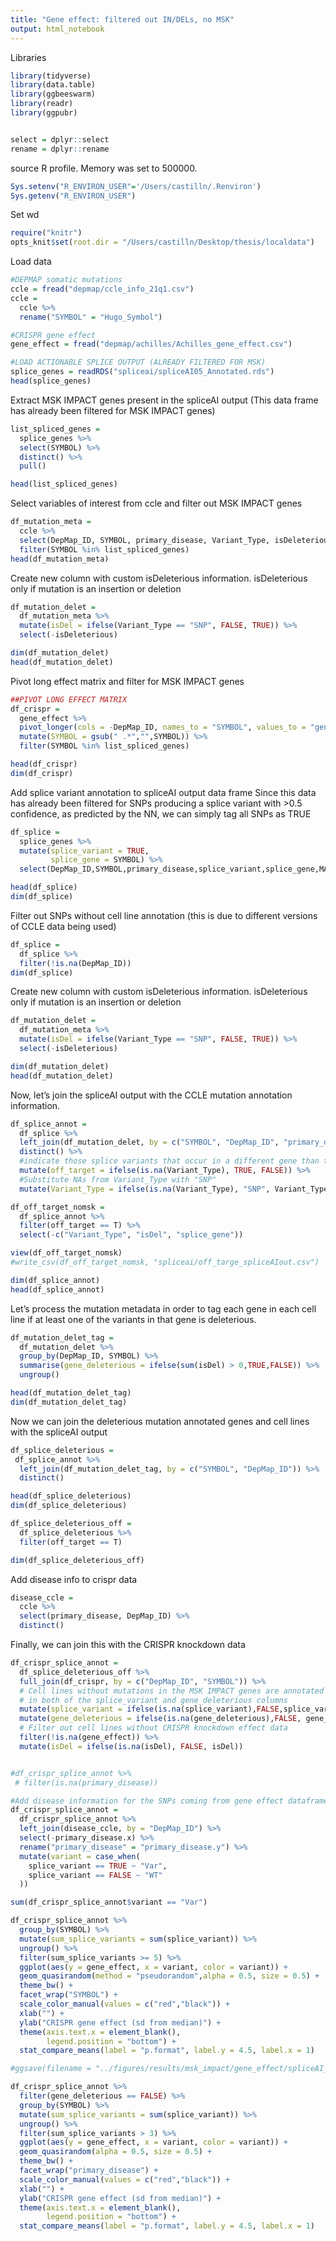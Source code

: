 ```yaml
---
title: "Gene effect: filtered out IN/DELs, no MSK"
output: html_notebook
---
```


Libraries
```r
library(tidyverse)
library(data.table)
library(ggbeeswarm)
library(readr)
library(ggpubr)


select = dplyr::select
rename = dplyr::rename
```

source R profile. Memory was set to 500000.
```r
Sys.setenv("R_ENVIRON_USER"='/Users/castilln/.Renviron')
Sys.getenv("R_ENVIRON_USER")

```

Set wd 
```r
require("knitr")
opts_knit$set(root.dir = "/Users/castilln/Desktop/thesis/localdata")
```

Load data
```r
#DEPMAP somatic mutations
ccle = fread("depmap/ccle_info_21q1.csv")
ccle = 
  ccle %>% 
  rename("SYMBOL" = "Hugo_Symbol")

#CRISPR gene effect
gene_effect = fread("depmap/achilles/Achilles_gene_effect.csv")

#LOAD ACTIONABLE SPLICE OUTPUT (ALREADY FILTERED FOR MSK) 
splice_genes = readRDS("spliceai/spliceAI05_Annotated.rds")
head(splice_genes)
```


Extract MSK IMPACT genes present in the spliceAI output
(This data frame has already been filtered for MSK IMPACT genes)
```r
list_spliced_genes =
  splice_genes %>% 
  select(SYMBOL) %>% 
  distinct() %>% 
  pull()

head(list_spliced_genes)
```


Select variables of interest from ccle and filter out MSK IMPACT genes
```r
df_mutation_meta = 
  ccle %>% 
  select(DepMap_ID, SYMBOL, primary_disease, Variant_Type, isDeleterious) %>% 
  filter(SYMBOL %in% list_spliced_genes)
head(df_mutation_meta)
```

Create new column with custom isDeleterious information. isDeleterious only if mutation is an insertion or deletion
```r
df_mutation_delet = 
  df_mutation_meta %>% 
  mutate(isDel = ifelse(Variant_Type == "SNP", FALSE, TRUE)) %>% 
  select(-isDeleterious)

dim(df_mutation_delet)
head(df_mutation_delet)
```

Pivot long effect matrix and filter for MSK IMPACT genes
```r
##PIVOT LONG EFFECT MATRIX
df_crispr = 
  gene_effect %>% 
  pivot_longer(cols = -DepMap_ID, names_to = "SYMBOL", values_to = "gene_effect") %>% 
  mutate(SYMBOL = gsub(" .*","",SYMBOL)) %>% 
  filter(SYMBOL %in% list_spliced_genes)

head(df_crispr)
dim(df_crispr)
```

Add splice variant annotation to spliceAI output data frame
Since this data has already been filtered for SNPs producing a splice variant with >0.5 confidence, as predicted by the NN, we can simply tag all SNPs as TRUE
```r
df_splice = 
  splice_genes %>% 
  mutate(splice_variant = TRUE,
         splice_gene = SYMBOL) %>%
  select(DepMap_ID,SYMBOL,primary_disease,splice_variant,splice_gene,MAX_PROBABILITY, exon_intron)

head(df_splice)
dim(df_splice)
```

Filter out SNPs without cell line annotation (this is due to different versions of CCLE data being used)
```r
df_splice = 
  df_splice %>% 
  filter(!is.na(DepMap_ID))
dim(df_splice)
```

Create new column with custom isDeleterious information. isDeleterious only if mutation is an insertion or deletion
```r
df_mutation_delet = 
  df_mutation_meta %>% 
  mutate(isDel = ifelse(Variant_Type == "SNP", FALSE, TRUE)) %>% 
  select(-isDeleterious)

dim(df_mutation_delet)
head(df_mutation_delet)
```



Now, let's join the spliceAI output with the CCLE mutation annotation information.
```r
df_splice_annot = 
  df_splice %>% 
  left_join(df_mutation_delet, by = c("SYMBOL", "DepMap_ID", "primary_disease")) %>% 
  distinct() %>% 
  #indicate those splice variants that occur in a different gene than the one we gave as input
  mutate(off_target = ifelse(is.na(Variant_Type), TRUE, FALSE)) %>% 
  #Substitute NAs from Variant_Type with "SNP"
  mutate(Variant_Type = ifelse(is.na(Variant_Type), "SNP", Variant_Type)) 

df_off_target_nomsk = 
  df_splice_annot %>% 
  filter(off_target == T) %>% 
  select(-c("Variant_Type", "isDel", "splice_gene"))

view(df_off_target_nomsk)
#write_csv(df_off_target_nomsk, "spliceai/off_targe_spliceAIout.csv")

dim(df_splice_annot)
head(df_splice_annot)
```


Let's process the mutation metadata in order to tag each gene in each cell line if at least one of the variants in that gene is deleterious.
```r
df_mutation_delet_tag =
  df_mutation_delet %>% 
  group_by(DepMap_ID, SYMBOL) %>% 
  summarise(gene_deleterious = ifelse(sum(isDel) > 0,TRUE,FALSE)) %>% 
  ungroup()

head(df_mutation_delet_tag)
dim(df_mutation_delet_tag)
```

Now we can join the deleterious mutation annotated genes and cell lines with the spliceAI output
```r
df_splice_deleterious = 
 df_splice_annot %>% 
  left_join(df_mutation_delet_tag, by = c("SYMBOL", "DepMap_ID")) %>% 
  distinct()

head(df_splice_deleterious)
dim(df_splice_deleterious)

df_splice_deleterious_off = 
  df_splice_deleterious %>% 
  filter(off_target == T)

dim(df_splice_deleterious_off)
```
Add disease info to crispr data
```r
disease_ccle = 
  ccle %>% 
  select(primary_disease, DepMap_ID) %>% 
  distinct()
```

Finally, we can join this with the CRISPR knockdown data
```r
df_crispr_splice_annot = 
  df_splice_deleterious_off %>% 
  full_join(df_crispr, by = c("DepMap_ID", "SYMBOL")) %>% 
  # Cell lines without mutations in the MSK IMPACT genes are annotated as FALSE 
  # in both of the splice_variant and gene_deleterious columns
  mutate(splice_variant = ifelse(is.na(splice_variant),FALSE,splice_variant)) %>% 
  mutate(gene_deleterious = ifelse(is.na(gene_deleterious),FALSE, gene_deleterious)) %>%
  # Filter out cell lines without CRISPR knockdown effect data
  filter(!is.na(gene_effect)) %>% 
  mutate(isDel = ifelse(is.na(isDel), FALSE, isDel))


#df_crispr_splice_annot %>% 
 # filter(is.na(primary_disease))

#Add disease information for the SNPs coming from gene effect dataframe 
df_crispr_splice_annot = 
  df_crispr_splice_annot %>% 
  left_join(disease_ccle, by = "DepMap_ID") %>% 
  select(-primary_disease.x) %>% 
  rename("primary_disease" = "primary_disease.y") %>% 
  mutate(variant = case_when(
    splice_variant == TRUE ~ "Var", 
    splice_variant == FALSE ~ "WT"
  ))

sum(df_crispr_splice_annot$variant == "Var")
```

```r
df_crispr_splice_annot %>% 
  group_by(SYMBOL) %>% 
  mutate(sum_splice_variants = sum(splice_variant)) %>% 
  ungroup() %>%
  filter(sum_splice_variants >= 5) %>% 
  ggplot(aes(y = gene_effect, x = variant, color = variant)) + 
  geom_quasirandom(method = "pseudorandom",alpha = 0.5, size = 0.5) + 
  theme_bw() +
  facet_wrap("SYMBOL") +
  scale_color_manual(values = c("red","black")) +
  xlab("") +
  ylab("CRISPR gene effect (sd from median)") +
  theme(axis.text.x = element_blank(),
        legend.position = "bottom") + 
  stat_compare_means(label = "p.format", label.y = 4.5, label.x = 1)

#ggsave(filename = "../figures/results/msk_impact/gene_effect/spliceAI_out_05_actionable_geneEffect_filteroutINDELs_wilcoxon.png", height = 10, width = 10)
```

```r
df_crispr_splice_annot %>% 
  filter(gene_deleterious == FALSE) %>%
  group_by(SYMBOL) %>% 
  mutate(sum_splice_variants = sum(splice_variant)) %>% 
  ungroup() %>%
  filter(sum_splice_variants > 3) %>% 
  ggplot(aes(y = gene_effect, x = variant, color = variant)) + 
  geom_quasirandom(alpha = 0.5, size = 0.5) + 
  theme_bw() +
  facet_wrap("primary_disease") +
  scale_color_manual(values = c("red","black")) +
  xlab("") +
  ylab("CRISPR gene effect (sd from median)") +
  theme(axis.text.x = element_blank(),
        legend.position = "bottom") + 
  stat_compare_means(label = "p.format", label.y = 4.5, label.x = 1)
```
